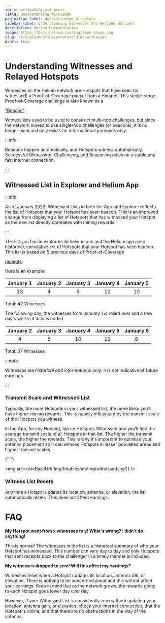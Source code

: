 ```yaml
---
id: understanding-witnesses
title: Understanding Witnesses
pagination_label: Understanding Witnesses
sidebar_label: Understanding Witnesses And Relayed Hotspots
description: Helium Documentation
image: https://docs.helium.com/img/link-image.png
slug: /troubleshooting/understanding-witnesses
draft: true
---
```



# Understanding Witnesses and Relayed Hotspots

Witnesses on the Helium network are Hotspots that have seen (or witnessed) a Proof-of-Coverage
packet from a Hotspot. This single-stage Proof-of-Coverage challenge is also known as a

<a href="https://docs.helium.com/blockchain/proof-of-coverage/#witnesses">"Beacon"</a>.

Witness lists used to be used to construct multi-hop challenges, but since the network moved to use
single-hop challenges (or beacons), it is no longer used and only exists for informational purposes
only.

:::info

Beacons happen automatically, and Hotspots witness automatically. Successful Witnessing,
Challenging, and Beaconing relies on a stable and fast internet connection.

:::

## Witnessed List in Explorer and Helium App

:::info

As of January 2022, Witnessed Lists in both the App and Explorer reflects the list of Hotspots that
your Hotspot has seen beacon. This is an improved change from displaying a list of Hotspots that has
witnessed your Hotspot as the new list directly correlates with mining rewards.

:::

The list you find in explorer-old.helium.com and the Helium app are a historical, cumulative set of
Hotspots that your Hotspot has seen beacon. This list is based on 5 previous days of
Proof-of-Coverage

<a href="https://docs.helium.com/blockchain/blockchain-primitives/#transactions">receipts</a>.

Here is an example:

| January 1 | January 2 | January 3 | January 4 | January 5 |
| :-------: | :-------: | :-------: | :-------: | :-------: |
|    13     |     4     |     5     |    10     |    10     |

Total: 42 Witnesses

The following day, the witnesses from January 1 is rolled over and a new day's worth of data is
added.

| January 2 | January 3 | January 4 | January 5 | January 6 |
| :-------: | :-------: | :-------: | :-------: | :-------: |
|     4     |     5     |    10     |    10     |     8     |

Total: 37 Witnesses

:::note

Witnesses are _historical and informational only_. It is not indicative of future earnings.

:::

### Transmit Scale and Witnessed List

Typically, the more Hotspots in your witnessed list, the more likely you'll have higher mining
rewards. This is heavily influenced by the transmit scale of the Hotspots you witness.

In the App, for any Hotspot, tap on Hotspots Witnessed and you'll find the average transmit scale of
all Hotspots in that list. The higher the transmit scale, the higher the rewards. This is why it's
important to optimize your antenna placement so it can witness Hotspots in lesser populated areas
and higher transmit scales.

{" "}

<img src={useBaseUrl('img/troubleshooting/witnessed.jpg')} />

### Witness List Resets

Any time a Hotspot updates its location, antenna, or elevation, the list automatically resets. This
does not affect earnings.

# FAQ

**My Hotspot went from x witnesses to y! What's wrong? I didn't do anything!**

This is normal! The witnesses in the list is a historical summary of who your Hotspot has witnessed.
This number can vary day to day and only Hotspots that sent receipts back to the challenger in a
timely manner is included.

**My witnesses dropped to zero! Will this affect my earnings?**

Witnesses reset when a Hotspot updates its location, antenna dBi, or elevation. There is nothing to
be concerned about and this will not affect your earnings. Keep in mind that as the network grows,
the rewards going to each Hotspot goes lower day over day.

However, if your Witnessed List is consistently zero without updating your location, antenna gain,
or elevation, check your internet connection, that the Hotspot is online, and that there are no
obstructions in the way of the antenna.
